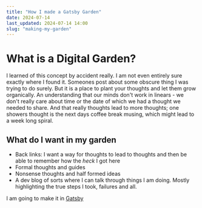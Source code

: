```yaml
---
title: "How I made a Gatsby Garden" 
date: 2024-07-14
last_updated: 2024-07-14 14:00
slug: "making-my-garden"
---
```

# What is a Digital Garden? 

I learned of this concept by accident really. I am not even entirely sure exactly where I found it. Someones post about some obscure thing I was trying to do surely. But it is a place to plant your thoughts and let them grow organically. An understanding that our minds don't work in linears - we don't really care about time or the date of which we had a thought we needed to share. And that really thoughts lead to more thoughts; one showers thought is the next days coffee break musing, which might lead to a week long spiral. 

## What do I want in my garden
* Back links: I want a way for thoughts to lead to thoughts and then be able to remember how the *heck* I got here
* Formal thoughts and guides
* Nonsense thoughts and half formed ideas
* A dev blog of sorts where I can talk through things I am doing. Mostly highlighting the true steps I took, failures and all. 

I am going to make it in [Gatsby](../gatsby-website)
